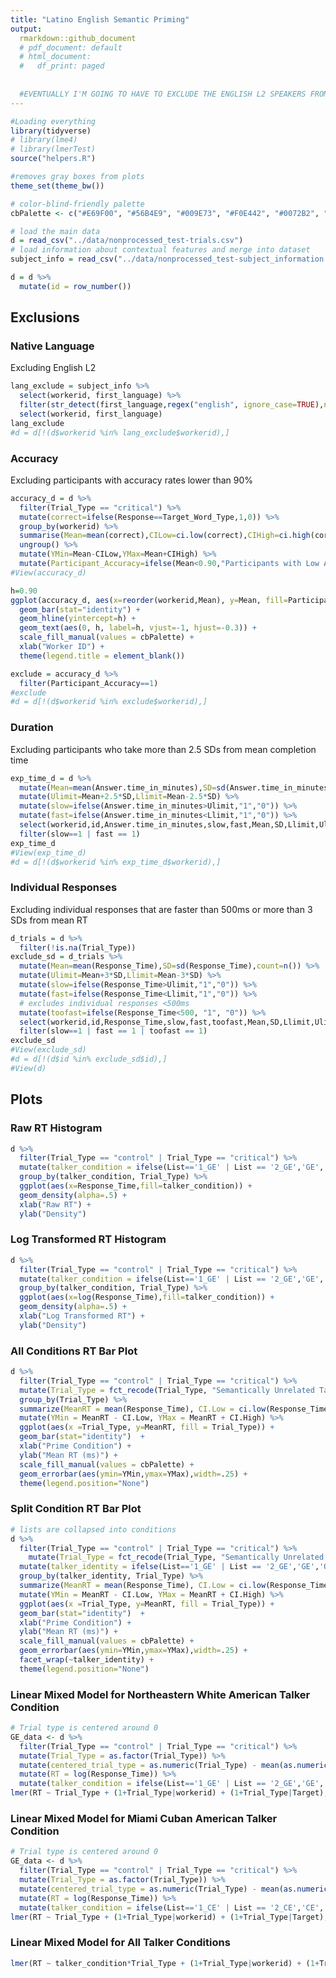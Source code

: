 ```yaml
---
title: "Latino English Semantic Priming"
output:
  rmarkdown::github_document
  # pdf_document: default
  # html_document:
  #   df_print: paged
  
  
  #EVENTUALLY I'M GOING TO HAVE TO EXCLUDE THE ENGLISH L2 SPEAKERS FROM GRAPHS
---
```


```r
#Loading everything
library(tidyverse)
# library(lme4)
# library(lmerTest)
source("helpers.R")

#removes gray boxes from plots
theme_set(theme_bw())

# color-blind-friendly palette
cbPalette <- c("#E69F00", "#56B4E9", "#009E73", "#F0E442", "#0072B2", "#D55E00", "#CC79A7") 

# load the main data
d = read_csv("../data/nonprocessed_test-trials.csv") 
# load information about contextual features and merge into dataset
subject_info = read_csv("../data/nonprocessed_test-subject_information.csv")

d = d %>%
  mutate(id = row_number())
```

## Exclusions
### Native Language  
Excluding English L2
```r
lang_exclude = subject_info %>% 
  select(workerid, first_language) %>% 
  filter(str_detect(first_language,regex("english", ignore_case=TRUE),negate=TRUE)) %>%
  select(workerid, first_language) 
lang_exclude
#d = d[!(d$workerid %in% lang_exclude$workerid),]
```

### Accuracy 
Excluding participants with accuracy rates lower than 90%
```r
accuracy_d = d %>%
  filter(Trial_Type == "critical") %>%
  mutate(correct=ifelse(Response==Target_Word_Type,1,0)) %>% 
  group_by(workerid) %>%
  summarise(Mean=mean(correct),CILow=ci.low(correct),CIHigh=ci.high(correct)) %>%
  ungroup() %>%
  mutate(YMin=Mean-CILow,YMax=Mean+CIHigh) %>%
  mutate(Participant_Accuracy=ifelse(Mean<0.90,"Participants with Low Accuracy - Excluded","Participants with High Accuracy - Included"))
#View(accuracy_d)

h=0.90
ggplot(accuracy_d, aes(x=reorder(workerid,Mean), y=Mean, fill=Participant_Accuracy)) +
  geom_bar(stat="identity") +
  geom_hline(yintercept=h) +
  geom_text(aes(0, h, label=h, vjust=-1, hjust=-0.3)) +
  scale_fill_manual(values = cbPalette) +
  xlab("Worker ID") +
  theme(legend.title = element_blank())

exclude = accuracy_d %>%
  filter(Participant_Accuracy==1)
#exclude
#d = d[!(d$workerid %in% exclude$workerid),]
```

### Duration
Excluding participants who take more than 2.5 SDs from mean completion time
```r
exp_time_d = d %>%
  mutate(Mean=mean(Answer.time_in_minutes),SD=sd(Answer.time_in_minutes)) %>%
  mutate(Ulimit=Mean+2.5*SD,Llimit=Mean-2.5*SD) %>%
  mutate(slow=ifelse(Answer.time_in_minutes>Ulimit,"1","0")) %>%
  mutate(fast=ifelse(Answer.time_in_minutes<Llimit,"1","0")) %>%
  select(workerid,id,Answer.time_in_minutes,slow,fast,Mean,SD,Llimit,Ulimit) %>%
  filter(slow==1 | fast == 1)
exp_time_d
#View(exp_time_d)
#d = d[!(d$workerid %in% exp_time_d$workerid),]
```

### Individual Responses
Excluding individual responses that are faster than 500ms or more than 3 SDs from mean RT

```r
d_trials = d %>%
  filter(!is.na(Trial_Type))
exclude_sd = d_trials %>%
  mutate(Mean=mean(Response_Time),SD=sd(Response_Time),count=n()) %>%
  mutate(Ulimit=Mean+3*SD,Llimit=Mean-3*SD) %>%
  mutate(slow=ifelse(Response_Time>Ulimit,"1","0")) %>%
  mutate(fast=ifelse(Response_Time<Llimit,"1","0")) %>%
  # excludes individual responses <500ms
  mutate(toofast=ifelse(Response_Time<500, "1", "0")) %>%
  select(workerid,id,Response_Time,slow,fast,toofast,Mean,SD,Llimit,Ulimit) %>%
  filter(slow==1 | fast == 1 | toofast == 1)
exclude_sd
#View(exclude_sd)
#d = d[!(d$id %in% exclude_sd$id),]
#View(d)
```

## Plots
### Raw RT Histogram
```r
d %>%
  filter(Trial_Type == "control" | Trial_Type == "critical") %>%
  mutate(talker_condition = ifelse(List=='1_GE' | List == '2_GE','GE','Other')) %>%
  group_by(talker_condition, Trial_Type) %>%
  ggplot(aes(x=Response_Time,fill=talker_condition)) +
  geom_density(alpha=.5) +
  xlab("Raw RT") +
  ylab("Density")
```

### Log Transformed RT Histogram
```r
d %>%
  filter(Trial_Type == "control" | Trial_Type == "critical") %>%
  mutate(talker_condition = ifelse(List=='1_GE' | List == '2_GE','GE','Other')) %>%
  group_by(talker_condition, Trial_Type) %>%
  ggplot(aes(x=log(Response_Time),fill=talker_condition)) +
  geom_density(alpha=.5) +
  xlab("Log Transformed RT") +
  ylab("Density")
```

### All Conditions RT Bar Plot
```r
d %>%
  filter(Trial_Type == "control" | Trial_Type == "critical") %>%
  mutate(Trial_Type = fct_recode(Trial_Type, "Semantically Unrelated Target" = "control", "Semantically Related Target" = "critical")) %>%
  group_by(Trial_Type) %>%
  summarize(MeanRT = mean(Response_Time), CI.Low = ci.low(Response_Time), CI.High = ci.high(Response_Time)) %>%
  mutate(YMin = MeanRT - CI.Low, YMax = MeanRT + CI.High) %>%
  ggplot(aes(x =Trial_Type, y=MeanRT, fill = Trial_Type)) +
  geom_bar(stat="identity")  +
  xlab("Prime Condition") +
  ylab("Mean RT (ms)") +
  scale_fill_manual(values = cbPalette) +
  geom_errorbar(aes(ymin=YMin,ymax=YMax),width=.25) +
  theme(legend.position="None")
```

### Split Condition RT Bar Plot
```r
# lists are collapsed into conditions
d %>%
  filter(Trial_Type == "control" | Trial_Type == "critical") %>%
    mutate(Trial_Type = fct_recode(Trial_Type, "Semantically Unrelated Target" = "control", "Semantically Related Target" = "critical")) %>%
  mutate(talker_identity = ifelse(List=='1_GE' | List == '2_GE','GE','Other')) %>%
  group_by(talker_identity, Trial_Type) %>%
  summarize(MeanRT = mean(Response_Time), CI.Low = ci.low(Response_Time), CI.High = ci.high(Response_Time)) %>%
  mutate(YMin = MeanRT - CI.Low, YMax = MeanRT + CI.High) %>%
  ggplot(aes(x =Trial_Type, y=MeanRT, fill = Trial_Type)) +
  geom_bar(stat="identity")  + 
  xlab("Prime Condition") +
  ylab("Mean RT (ms)") +
  scale_fill_manual(values = cbPalette) +
  geom_errorbar(aes(ymin=YMin,ymax=YMax),width=.25) +
  facet_wrap(~talker_identity) + 
  theme(legend.position="None")
```

### Linear Mixed Model for Northeastern White American Talker Condition
```r
# Trial type is centered around 0
GE_data <- d %>%
  filter(Trial_Type == "control" | Trial_Type == "critical") %>%
  mutate(Trial_Type = as.factor(Trial_Type)) %>%
  mutate(centered_trial_type = as.numeric(Trial_Type) - mean(as.numeric(Trial_Type))) %>%
  mutate(RT = log(Response_Time)) %>%
  mutate(talker_condition = ifelse(List=='1_GE' | List == '2_GE','GE','Other'))
lmer(RT ~ Trial_Type + (1+Trial_Type|workerid) + (1+Trial_Type|Target),data = GE_data)
```

### Linear Mixed Model for Miami Cuban American Talker Condition
```r
# Trial type is centered around 0
GE_data <- d %>%
  filter(Trial_Type == "control" | Trial_Type == "critical") %>%
  mutate(Trial_Type = as.factor(Trial_Type)) %>%
  mutate(centered_trial_type = as.numeric(Trial_Type) - mean(as.numeric(Trial_Type))) %>%
  mutate(RT = log(Response_Time)) %>%
  mutate(talker_condition = ifelse(List=='1_CE' | List == '2_CE','CE','Other'))
lmer(RT ~ Trial_Type + (1+Trial_Type|workerid) + (1+Trial_Type|Target),data = GE_data)
```

### Linear Mixed Model for All Talker Conditions
```r
lmer(RT ~ talker_condition*Trial_Type + (1+Trial_Type|workerid) + (1+Trial_Type+talker_condition|Target),data = new_data)
```